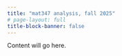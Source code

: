 ```yaml
---
title: "mat347 analysis, fall 2025"
# page-layout: full
title-block-banner: false
---
```


Content will go here.